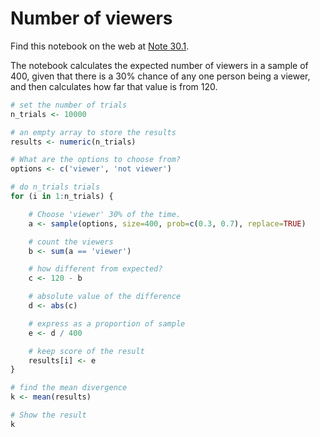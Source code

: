 # Number of viewers


Find this notebook on the web at
<a class="quarto-xref" href="https://resampling-stats.github.io/latest-r/how_big_sample.html#nte-viewer_numbers">Note <span>30.1</span></a>.

The notebook calculates the expected number of viewers in a sample of
400, given that there is a 30% chance of any one person being a viewer,
and then calculates how far that value is from 120.

```r
# set the number of trials
n_trials <- 10000

# an empty array to store the results
results <- numeric(n_trials)

# What are the options to choose from?
options <- c('viewer', 'not viewer')

# do n_trials trials
for (i in 1:n_trials) {

    # Choose 'viewer' 30% of the time.
    a <- sample(options, size=400, prob=c(0.3, 0.7), replace=TRUE)

    # count the viewers
    b <- sum(a == 'viewer')

    # how different from expected?
    c <- 120 - b

    # absolute value of the difference
    d <- abs(c)

    # express as a proportion of sample
    e <- d / 400

    # keep score of the result
    results[i] <- e
}

# find the mean divergence
k <- mean(results)

# Show the result
k
```

